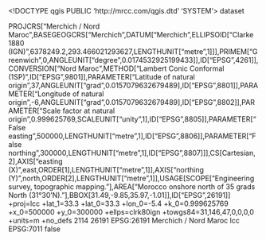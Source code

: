 <!DOCTYPE qgis PUBLIC 'http://mrcc.com/qgis.dtd' 'SYSTEM'>
<qgis version="3.40.6-Bratislava">
  <identifier></identifier>
  <parentidentifier></parentidentifier>
  <language></language>
  <type>dataset</type>
  <title></title>
  <abstract></abstract>
  <links/>
  <dates/>
  <fees></fees>
  <encoding></encoding>
  <crs>
    <spatialrefsys nativeFormat="Wkt">
      <wkt>PROJCRS["Merchich / Nord Maroc",BASEGEOGCRS["Merchich",DATUM["Merchich",ELLIPSOID["Clarke 1880 (IGN)",6378249.2,293.466021293627,LENGTHUNIT["metre",1]]],PRIMEM["Greenwich",0,ANGLEUNIT["degree",0.0174532925199433]],ID["EPSG",4261]],CONVERSION["Nord Maroc",METHOD["Lambert Conic Conformal (1SP)",ID["EPSG",9801]],PARAMETER["Latitude of natural origin",37,ANGLEUNIT["grad",0.0157079632679489],ID["EPSG",8801]],PARAMETER["Longitude of natural origin",-6,ANGLEUNIT["grad",0.0157079632679489],ID["EPSG",8802]],PARAMETER["Scale factor at natural origin",0.999625769,SCALEUNIT["unity",1],ID["EPSG",8805]],PARAMETER["False easting",500000,LENGTHUNIT["metre",1],ID["EPSG",8806]],PARAMETER["False northing",300000,LENGTHUNIT["metre",1],ID["EPSG",8807]]],CS[Cartesian,2],AXIS["easting (X)",east,ORDER[1],LENGTHUNIT["metre",1]],AXIS["northing (Y)",north,ORDER[2],LENGTHUNIT["metre",1]],USAGE[SCOPE["Engineering survey, topographic mapping."],AREA["Morocco onshore north of 35 grads North (31°30'N)."],BBOX[31.49,-9.85,35.97,-1.01]],ID["EPSG",26191]]</wkt>
      <proj4>+proj=lcc +lat_1=33.3 +lat_0=33.3 +lon_0=-5.4 +k_0=0.999625769 +x_0=500000 +y_0=300000 +ellps=clrk80ign +towgs84=31,146,47,0,0,0,0 +units=m +no_defs</proj4>
      <srsid>2114</srsid>
      <srid>26191</srid>
      <authid>EPSG:26191</authid>
      <description>Merchich / Nord Maroc</description>
      <projectionacronym>lcc</projectionacronym>
      <ellipsoidacronym>EPSG:7011</ellipsoidacronym>
      <geographicflag>false</geographicflag>
    </spatialrefsys>
  </crs>
  <extent/>
</qgis>
